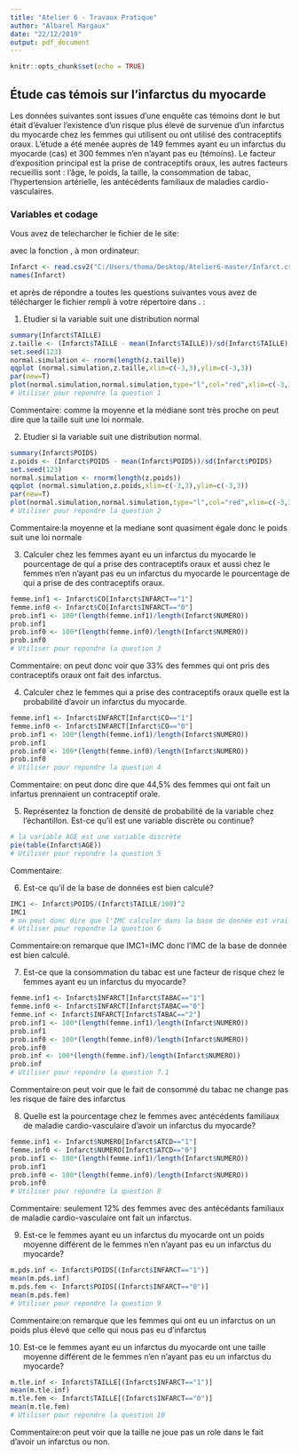 ---
title: "Atelier 6 - Travaux Pratique"
author: "Albarel Margaux"
date: "22/12/2019"
output: pdf_document
---

```{r setup, include=FALSE}
knitr::opts_chunk$set(echo = TRUE)
```

## Étude cas témois sur l'infarctus du myocarde

Les données suivantes sont issues d'une enquête cas témoins dont le but  était d'évaluer l'existence d'un risque plus élevé de survenue d'un infarctus du myocarde chez les femmes qui utilisent ou ont utilisé des contraceptifs oraux. L'étude a  été menée auprès de 149 femmes ayant eu un infarctus du myocarde (cas) et 300 femmes n'en n'ayant pas eu (témoins). Le facteur d’exposition principal est la prise de contraceptifs oraux, les autres facteurs recueillis sont : l'âge, le poids, la taille, la consommation de tabac, l'hypertension artérielle, les antécédents familiaux de maladies cardio-vasculaires.

### Variables et codage

\begin{tabular}{|l|p{5cm}|c|}
\hline
Description & Unite ou Codage & Variable \\
\hline
Infarctus du myocarde & 0 = Témoins; 1 = Cas & \texttt{INFARCT} \\
\hline
Prise de contraceptifs oraux & 0 = Jamais; 1 = Oui & \texttt{CO} \\
\hline
Consommation de tabac & 0 = Non;
1 = Fumeuse actuelle; 2 = Ancienne fumeuse & \texttt{TABAC} \\
\hline
Âge & Années & \texttt{AGE} \\
\hline
Poids & kg & \texttt{POIDS} \\
\hline
Taille & cm  & \texttt{TAILLE} \\
\hline 
Antécédents familiaux de maladie cardio-vasculaire & 0 = Non ; 1 = Oui & \texttt{ATCD} \\
\hline
Hypertension artérielle  &  0 = Non ; 1 = Oui & \texttt{HTA} \\
\hline
\end{tabular}

Vous avez de telecharcher le fichier \texttt{Infarct.csv} de le site:

\url{https://github.com/afalco/Atelier6/}

avec la fonction \texttt{read.csv2()}, à mon ordinateur:

```{r}
Infarct <- read.csv2("C:/Users/thoma/Desktop/Atelier6-master/Infarct.csv")
names(Infarct)
```

et après de répondre a toutes les questions suivantes vous avez de télécharger le fichier \texttt{Atelier6.Rmd} rempli à votre répertoire dans \url{https://github.com/}. \textbf{La data limite pour le rentrer est le lundi 23 décembre 2019}:


 1. Etudier si la variable \texttt{TAILLE} suit une distribution normal
 
```{r}
summary(Infarct$TAILLE)
z.taille <- (Infarct$TAILLE - mean(Infarct$TAILLE))/sd(Infarct$TAILLE)
set.seed(123)
normal.simulation <- rnorm(length(z.taille))
qqplot (normal.simulation,z.taille,xlim=c(-3,3),ylim=c(-3,3))
par(new=T)
plot(normal.simulation,normal.simulation,type="l",col="red",xlim=c(-3,3),ylim=c(-3,3),xlab="",ylab="")
# Utiliser pour repondre la question 1
```

Commentaire: comme la moyenne et la médiane sont très proche on peut dire que la taille suit une loi normale.

 2. Etudier si la variable \texttt{POIDS} suit une distribution normal.
 
```{r}
summary(Infarct$POIDS)
z.poids <- (Infarct$POIDS - mean(Infarct$POIDS))/sd(Infarct$POIDS)
set.seed(123)
normal.simulation <- rnorm(length(z.poids))
qqplot (normal.simulation,z.poids,xlim=c(-3,3),ylim=c(-3,3))
par(new=T)
plot(normal.simulation,normal.simulation,type="l",col="red",xlim=c(-3,3),ylim=c(-3,3),xlab="",ylab="")
# Utiliser pour repondre la question 2
```

Commentaire:la moyenne et la mediane sont quasiment égale donc le poids suit une loi normale

 3. Calculer chez les femmes ayant eu un infarctus du myocarde le pourcentage de qui a prise des contraceptifs oraux et aussi chez le femmes n'en n'ayant pas eu un infarctus du myocarde le pourcentage de qui a prise de des contraceptifs oraux. 
 
```{r}
femme.inf1 <- Infarct$CO[Infarct$INFARCT=="1"]
femme.inf0 <- Infarct$CO[Infarct$INFARCT=="0"]
prob.inf1 <- 100*(length(femme.inf1)/length(Infarct$NUMERO))
prob.inf1
prob.inf0 <- 100*(length(femme.inf0)/length(Infarct$NUMERO))
prob.inf0
# Utiliser pour repondre la question 3
```
 
Commentaire: on peut donc voir que 33% des femmes qui ont pris des contraceptifs oraux ont fait des infarctus.

 4. Calculer chez le femmes qui a prise des contraceptifs oraux quelle est la probabilité d'avoir un infarctus du myocarde.

```{r}
femme.inf1 <- Infarct$INFARCT[Infarct$CO=="1"]
femme.inf0 <- Infarct$INFARCT[Infarct$CO=="0"]
prob.inf1 <- 100*(length(femme.inf1)/length(Infarct$NUMERO))
prob.inf1
prob.inf0 <- 100*(length(femme.inf0)/length(Infarct$NUMERO))
prob.inf0
# Utiliser pour repondre la question 4
```
 
 Commentaire: on peut donc dire que 44,5% des femmes qui ont fait un infartus prennaient un contraceptif orale.

 5. Représentez la fonction de densité de probabilité de la variable \texttt{AGE} chez l'échantillon. Est-ce qu'il est une variable discrète ou continue?
 
```{r}
# la variable AGE est une variable discrète
pie(table(Infarct$AGE))
# Utiliser pour repondre la question 5
```
 
 Commentaire:


  6. Est-ce qu'il \texttt{IMC} de la base de données \texttt{Infarct} est bien calculé?
 
    
```{r}
IMC1 <- Infarct$POIDS/(Infarct$TAILLE/100)^2
IMC1
# on peut donc dire que l'IMC calculer dans la base de donnée est vrai car les valeurs sont les mêmes.
# Utiliser pour repondre la question 6
```
 
Commentaire:on remarque que IMC1=IMC donc l'IMC de la base de donnée est bien calculé.

 
 7. Est-ce que la consommation du tabac est une facteur de risque chez le femmes ayant eu un infarctus du myocarde?
 

```{r}
femme.inf1 <- Infarct$INFARCT[Infarct$TABAC=="1"]
femme.inf0 <- Infarct$INFARCT[Infarct$TABAC=="0"]
femme.inf <- Infarct$INFARCT[Infarct$TABAC=="2"]
prob.inf1 <- 100*(length(femme.inf1)/length(Infarct$NUMERO))
prob.inf1
prob.inf0 <- 100*(length(femme.inf0)/length(Infarct$NUMERO))
prob.inf0
prob.inf <- 100*(length(femme.inf)/length(Infarct$NUMERO))
prob.inf
# Utiliser pour repondre la question 7.1
```

Commentaire:on peut voir que le fait de consommé du tabac ne change pas les risque de faire des infarctus


  8. Quelle est la pourcentage chez le femmes avec antécédents familiaux de maladie cardio-vasculaire d'avoir un infarctus du myocarde?
  
```{r}
femme.inf1 <- Infarct$NUMERO[Infarct$ATCD=="1"]
femme.inf0 <- Infarct$NUMERO[Infarct$ATCD=="0"]
prob.inf1 <- 100*(length(femme.inf1)/length(Infarct$NUMERO))
prob.inf1
prob.inf0 <- 100*(length(femme.inf0)/length(Infarct$NUMERO))
prob.inf0
# Utiliser pour repondre la question 8
```
Commentaire:
seulement 12% des femmes avec des antécédants familiaux de maladie cardio-vasculaire ont fait un infarctus.

  9. Est-ce le femmes ayant eu un infarctus du myocarde ont un poids moyenne différent de le femmes n'en n'ayant pas eu un infarctus du myocarde?
  
```{r}
m.pds.inf <- Infarct$POIDS[(Infarct$INFARCT=="1")]
mean(m.pds.inf)
m.pds.fem <- Infarct$POIDS[(Infarct$INFARCT=="0")]
mean(m.pds.fem)
# Utiliser pour repondre la question 9
```
  
  Commentaire:on remarque que les femmes qui ont eu un infarctus on un poids plus élevé que celle qui nous pas eu d'infarctus
  
  10. Est-ce le femmes ayant eu un infarctus du myocarde ont une taille moyenne différent de le femmes n'en n'ayant pas eu un infarctus du myocarde?

```{r}
m.tle.inf <- Infarct$TAILLE[(Infarct$INFARCT=="1")]
mean(m.tle.inf)
m.tle.fem <- Infarct$TAILLE[(Infarct$INFARCT=="0")]
mean(m.tle.fem)
# Utiliser pour repondre la question 10
```

  Commentaire:on peut voir que la taille ne joue pas un role dans le fait d'avoir un infarctus ou non.